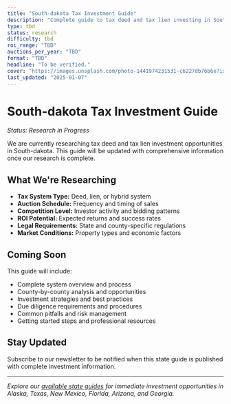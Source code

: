 ```yaml
---
title: "South-dakota Tax Investment Guide"
description: "Complete guide to tax deed and tax lien investing in South-dakota. Research in progress - detailed information coming soon."
type: tbd
status: research
difficulty: tbd
roi_range: "TBD"
auctions_per_year: "TBD"
format: "TBD"
headline: "To be verified."
cover: "https://images.unsplash.com/photo-1441974231531-c6227db76b6e?ixlib=rb-4.0.3&auto=format&fit=crop&w=800&h=600"
last_updated: "2025-01-07"
---
```


# South-dakota Tax Investment Guide

*Status: Research in Progress*

We are currently researching tax deed and tax lien investment opportunities in South-dakota. This guide will be updated with comprehensive information once our research is complete.

## What We're Researching

- **Tax System Type:** Deed, lien, or hybrid system
- **Auction Schedule:** Frequency and timing of sales
- **Competition Level:** Investor activity and bidding patterns
- **ROI Potential:** Expected returns and success rates
- **Legal Requirements:** State and county-specific regulations
- **Market Conditions:** Property types and economic factors

## Coming Soon

This guide will include:

- Complete system overview and process
- County-by-county analysis and opportunities
- Investment strategies and best practices
- Due diligence requirements and procedures
- Common pitfalls and risk management
- Getting started steps and professional resources

## Stay Updated

Subscribe to our newsletter to be notified when this state guide is published with complete investment information.

---

*Explore our [available state guides](/state-guides) for immediate investment opportunities in Alaska, Texas, New Mexico, Florida, Arizona, and Georgia.*
